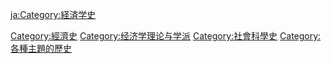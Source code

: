 {{Cat main|经济思想史}}
[[Category:經濟史|Category:經濟史]]
[[Category:经济学理论与学派|Category:经济学理论与学派]]
[[Category:社會科學史|Category:社會科學史]]
[[Category:各種主題的歷史|Category:各種主題的歷史]]

[[ja:Category:経済学史|ja:Category:経済学史]]